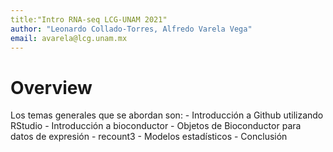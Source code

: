 ```yaml
---
title:"Intro RNA-seq LCG-UNAM 2021"
author: "Leonardo Collado-Torres, Alfredo Varela Vega"
email: avarela@lcg.unam.mx
---
```

# Overview {-}

Los temas generales que se abordan son:
- Introducción a Github utilizando RStudio 
- Introducción a bioconductor 
- Objetos de Bioconductor para datos de expresión 
- recount3
- Modelos estadísticos 
- Conclusión
